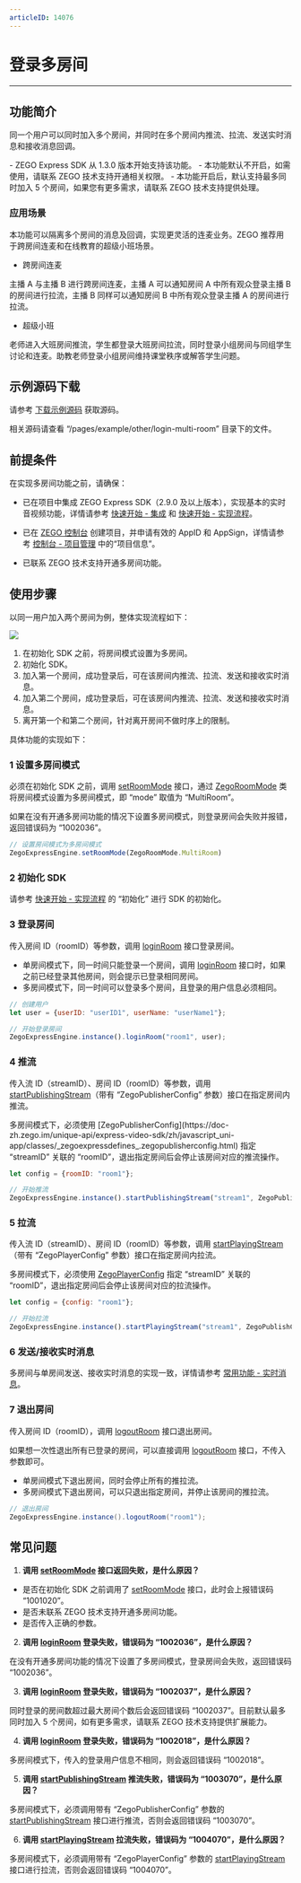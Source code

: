 ```yaml
---
articleID: 14076
---
```

# 登录多房间

---

## 功能简介

同一个用户可以同时加入多个房间，并同时在多个房间内推流、拉流、发送实时消息和接收消息回调。

<Note title="说明">
- ZEGO Express SDK 从 1.3.0 版本开始支持该功能。
- 本功能默认不开启，如需使用，请联系 ZEGO 技术支持开通相关权限。
- 本功能开启后，默认支持最多同时加入 5 个房间，如果您有更多需求，请联系 ZEGO 技术支持提供处理。
</Note>




### 应用场景

本功能可以隔离多个房间的消息及回调，实现更灵活的连麦业务。ZEGO 推荐用于跨房间连麦和在线教育的超级小班场景。

- 跨房间连麦

主播 A 与主播 B 进行跨房间连麦，主播 A 可以通知房间 A 中所有观众登录主播 B 的房间进行拉流，主播 B 同样可以通知房间 B 中所有观众登录主播 A 的房间进行拉流。


- 超级小班

老师进入大班房间推流，学生都登录大班房间拉流，同时登录小组房间与同组学生讨论和连麦。助教老师登录小组房间维持课堂秩序或解答学生问题。




## 示例源码下载

请参考 [下载示例源码](!DownloadDemo/DownloadDemo) 获取源码。

相关源码请查看 “/pages/example/other/login-multi-room” 目录下的文件。

## 前提条件

在实现多房间功能之前，请确保：

- 已在项目中集成 ZEGO Express SDK（2.9.0 及以上版本），实现基本的实时音视频功能，详情请参考 [快速开始 - 集成](!Integration/SDK_Integration) 和 [快速开始 - 实现流程](!Integration/Solution_Implementation)。
- 已在 [ZEGO 控制台](https://console.zego.im) 创建项目，并申请有效的 AppID 和 AppSign，详情请参考 [控制台 - 项目管理](/console/project-info) 中的“项目信息”。

- 已联系 ZEGO 技术支持开通多房间功能。


## 使用步骤

以同一用户加入两个房间为例，整体实现流程如下：

<Frame width="512" height="auto" caption=""><img src="https://doc-media.zego.im/sdk-doc/Pics/Common/MultiRoom/MultiRoom_new.png" /></Frame>

1. 在初始化 SDK 之前，将房间模式设置为多房间。
2. 初始化 SDK。
3. 加入第一个房间，成功登录后，可在该房间内推流、拉流、发送和接收实时消息。
4. 加入第二个房间，成功登录后，可在该房间内推流、拉流、发送和接收实时消息。
5. 离开第一个和第二个房间，针对离开房间不做时序上的限制。

具体功能的实现如下：


### 1 设置多房间模式

必须在初始化 SDK 之前，调用 [setRoomMode](https://doc-zh.zego.im/unique-api/express-video-sdk/zh/javascript_uni-app/classes/_zegoexpressengine_.zegoexpressengine.html#setroommode) 接口，通过 [ZegoRoomMode](https://doc-zh.zego.im/unique-api/express-video-sdk/zh/javascript_uni-app/enums/_zegoexpressdefines_.zegoroommode.html) 类将房间模式设置为多房间模式，即 “mode” 取值为 “MultiRoom”。

<Note title="说明">
如果在没有开通多房间功能的情况下设置多房间模式，则登录房间会失败并报错，返回错误码为 “1002036”。
</Note>




```javascript
// 设置房间模式为多房间模式
ZegoExpressEngine.setRoomMode(ZegoRoomMode.MultiRoom)
```
### 2 初始化 SDK

请参考 [快速开始 - 实现流程](!Integration/Solution_Implementation#CreateEngine) 的 “初始化”  进行 SDK 的初始化。

### 3 登录房间

传入房间 ID（roomID）等参数，调用 [loginRoom](https://doc-zh.zego.im/unique-api/express-video-sdk/zh/javascript_uni-app/classes/_zegoexpressengine_.zegoexpressengine.html#loginroom) 接口登录房间。

- 单房间模式下，同一时间只能登录一个房间，调用 [loginRoom](https://doc-zh.zego.im/unique-api/express-video-sdk/zh/javascript_uni-app/classes/_zegoexpressengine_.zegoexpressengine.html#loginroom) 接口时，如果之前已经登录其他房间，则会提示已登录相同房间。
- 多房间模式下，同一时间可以登录多个房间，且登录的用户信息必须相同。

```javascript
// 创建用户
let user = {userID: "userID1", userName: "userName1"};

// 开始登录房间
ZegoExpressEngine.instance().loginRoom("room1", user);
```


### 4 推流

传入流 ID（streamID）、房间 ID（roomID）等参数，调用 [startPublishingStream](https://doc-zh.zego.im/unique-api/express-video-sdk/zh/javascript_uni-app/classes/_zegoexpressengine_.zegoexpressengine.html#startpublishingstream)（带有 “ZegoPublisherConfig” 参数）接口在指定房间内推流。

<Warning title="注意">
多房间模式下，必须使用 [ZegoPublisherConfig](https://doc-zh.zego.im/unique-api/express-video-sdk/zh/javascript_uni-app/classes/_zegoexpressdefines_.zegopublisherconfig.html) 指定 “streamID” 关联的 “roomID”，退出指定房间后会停止该房间对应的推流操作。
</Warning>



```javascript
let config = {roomID: "room1"};

// 开始推流
ZegoExpressEngine.instance().startPublishingStream("stream1", ZegoPublishChannel.Main, config);
```

### 5 拉流

传入流 ID（streamID）、房间 ID（roomID）等参数，调用 [startPlayingStream](https://doc-zh.zego.im/unique-api/express-video-sdk/zh/javascript_uni-app/classes/_zegoexpressengine_.zegoexpressengine.html#startplayingstream)（带有 “ZegoPlayerConfig” 参数）接口在指定房间内拉流。

<Warning title="注意">


多房间模式下，必须使用 [ZegoPlayerConfig](https://doc-zh.zego.im/unique-api/express-video-sdk/zh/javascript_uni-app/modules/_index_.html#zegoplayerconfig) 指定 “streamID” 关联的 “roomID”，退出指定房间后会停止该房间对应的拉流操作。

</Warning>




```javascript
let config = {config: "room1"};

// 开始拉流
ZegoExpressEngine.instance().startPlayingStream("stream1", ZegoPublishChannel.Main, config);
```


### 6 发送/接收实时消息

多房间与单房间发送、接收实时消息的实现一致，详情请参考 [常用功能 - 实时消息](!AdvancedModule/IM)。

### 7 退出房间

传入房间 ID（roomID），调用 [logoutRoom](https://doc-zh.zego.im/unique-api/express-video-sdk/zh/javascript_uni-app/classes/_zegoexpressengine_.zegoexpressengine.html#logoutroom) 接口退出房间。

<Note title="说明">


如果想一次性退出所有已登录的房间，可以直接调用 [logoutRoom](https://doc-zh.zego.im/unique-api/express-video-sdk/zh/javascript_uni-app/classes/_zegoexpressengine_.zegoexpressengine.html#logoutroom) 接口，不传入参数即可。

</Note>



- 单房间模式下退出房间，同时会停止所有的推拉流。
- 多房间模式下退出房间，可以只退出指定房间，并停止该房间的推拉流。


```java
// 退出房间
ZegoExpressEngine.instance().logoutRoom("room1");
```

## 常见问题

1. **调用 [setRoomMode](https://doc-zh.zego.im/unique-api/express-video-sdk/zh/javascript_uni-app/classes/_zegoexpressengine_.zegoexpressengine.html#setroommode) 接口返回失败，是什么原因？**

- 是否在初始化 SDK 之前调用了 [setRoomMode](https://doc-zh.zego.im/unique-api/express-video-sdk/zh/javascript_uni-app/classes/_zegoexpressengine_.zegoexpressengine.html#setroommode) 接口，此时会上报错误码 “1001020”。
- 是否未联系 ZEGO 技术支持开通多房间功能。
- 是否传入正确的参数。

2. **调用 [loginRoom](https://doc-zh.zego.im/unique-api/express-video-sdk/zh/javascript_uni-app/classes/_zegoexpressengine_.zegoexpressengine.html#loginroom) 登录失败，错误码为 “1002036”，是什么原因？**

在没有开通多房间功能的情况下设置了多房间模式，登录房间会失败，返回错误码 “1002036”。

3. **调用 [loginRoom](https://doc-zh.zego.im/unique-api/express-video-sdk/zh/javascript_uni-app/classes/_zegoexpressengine_.zegoexpressengine.html#loginroom) 登录失败，错误码为 “1002037”，是什么原因？**

同时登录的房间数超过最大房间个数后会返回错误码 “1002037”。目前默认最多同时加入 5 个房间，如有更多需求，请联系 ZEGO 技术支持提供扩展能力。

4. **调用 [loginRoom](https://doc-zh.zego.im/unique-api/express-video-sdk/zh/javascript_uni-app/classes/_zegoexpressengine_.zegoexpressengine.html#loginroom) 登录失败，错误码为 “1002018”，是什么原因？**

多房间模式下，传入的登录用户信息不相同，则会返回错误码 “1002018”。

5. **调用 [startPublishingStream](https://doc-zh.zego.im/unique-api/express-video-sdk/zh/javascript_uni-app/classes/_zegoexpressengine_.zegoexpressengine.html#startpublishingstream) 推流失败，错误码为 “1003070”，是什么原因？**

多房间模式下，必须调用带有 “ZegoPublisherConfig” 参数的 [startPublishingStream](https://doc-zh.zego.im/unique-api/express-video-sdk/zh/javascript_uni-app/classes/_zegoexpressengine_.zegoexpressengine.html#startpublishingstream) 接口进行推流，否则会返回错误码 “1003070”。

6. **调用 [startPlayingStream](https://doc-zh.zego.im/unique-api/express-video-sdk/zh/javascript_uni-app/classes/_zegoexpressengine_.zegoexpressengine.html#startplayingstream) 拉流失败，错误码为 “1004070”，是什么原因？**

多房间模式下，必须调用带有 “ZegoPlayerConfig” 参数的 [startPlayingStream](https://doc-zh.zego.im/unique-api/express-video-sdk/zh/javascript_uni-app/classes/_zegoexpressengine_.zegoexpressengine.html#startplayingstream) 接口进行拉流，否则会返回错误码 “1004070”。
